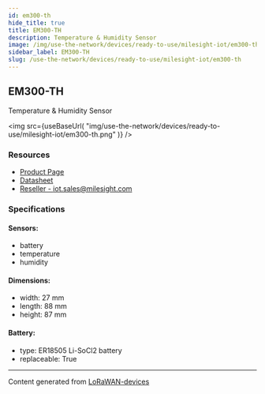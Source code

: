 ```yaml
---
id: em300-th
hide_title: true
title: EM300-TH
description: Temperature & Humidity Sensor
image: /img/use-the-network/devices/ready-to-use/milesight-iot/em300-th.png
sidebar_label: EM300-TH
slug: /use-the-network/devices/ready-to-use/milesight-iot/em300-th
---
```



## EM300-TH

Temperature & Humidity Sensor

<img
src={useBaseUrl(
"img/use-the-network/devices/ready-to-use/milesight-iot/em300-th.png"
)}
/>

### Resources

- [Product Page](https://www.milesight-iot.com/lorawan/sensor/em300-th/)
- [Datasheet](https://resource.milesight-iot.com/milesight/document/em300-th-datasheet-en.pdf)
- [Reseller - iot.sales@milesight.com](https://www.milesight-iot.com/contact-us/)

### Specifications

#### Sensors:
- battery
- temperature
- humidity
#### Dimensions:
- width: 27 mm
- length: 88 mm
- height: 87 mm
#### Battery: 
- type: ER18505 Li-SoCl2 battery
- replaceable: True



---
Content generated from [LoRaWAN-devices](https://github.com/TheThingsNetwork/lorawan-devices)